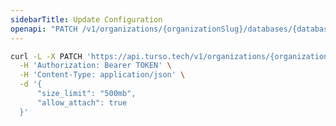 ```yaml
---
sidebarTitle: Update Configuration
openapi: "PATCH /v1/organizations/{organizationSlug}/databases/{databaseName}/configuration"
---
```


<RequestExample>

```bash cURL
curl -L -X PATCH 'https://api.turso.tech/v1/organizations/{organizationSlug}/databases/{databaseName}/configuration' \
  -H 'Authorization: Bearer TOKEN' \
  -H 'Content-Type: application/json' \
  -d '{
      "size_limit": "500mb",
      "allow_attach": true
  }'
```

</RequestExample>
